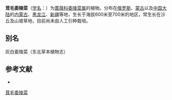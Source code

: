{{Speciesbox
| name = 茸毛委陵菜
| status = 
| status_system = 
| image =
| genus = Potentilla
| species = strigosa
| authority = Pall. ex Pursh. ex Pursh.
}}

'''茸毛委陵菜'''（[[学名|学名]]：{{lang|la|''Potentilla strigosa''}}）为[[蔷薇科|蔷薇科]][[委陵菜属|委陵菜属]]的植物。分布在[[俄罗斯|俄罗斯]]、[[蒙古|蒙古]]以及[[中国大陆|中国大陆]]的[[内蒙古|内蒙古]]、[[黑龙江|黑龙江]]、[[新疆|新疆]]等地，生长于海拔600米至700米的地区，常生长在沙丘及山坡草地，目前尚未由人工引种栽培。

== 别名 ==
灰白委陵菜（东北草本植物志）

== 参考文献 ==
<div class="references-small">
* {{cite web| url =http://www.bioinfo.cn/db05/KmzwSpecies.php?action=view&id=19194| title =茸毛委陵菜| work =《中国高等植物数据库全库》| publisher =中国科学院微生物研究所| author =昆明植物研究所| accessdate =2009-02-25| deadurl =yes| archiveurl =https://web.archive.org/web/20160305024457/http://www.bioinfo.cn/db05/KmzwSpecies.php?action=view&id=19194| archivedate =2016-03-05}}
</div>
{{Taxonbar|from=Q15228591}}

[[Category:委陵菜属|茸毛委陵菜]]


{{植物小作品}}